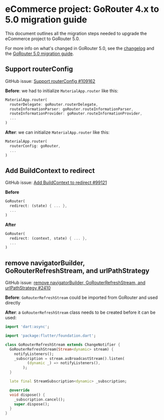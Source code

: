 # eCommerce project: GoRouter 4.x to 5.0 migration guide

This document outlines all the migration steps needed to upgrade the eCommerce project to GoRouter 5.0.

For more info on what's changed in GoRouter 5.0, see the [changelog](https://pub.dev/packages/go_router/changelog) and the [GoRouter 5.0 migration guide](https://docs.google.com/document/d/10l22o4ml4Ss83UyzqUC8_xYOv_QjZEi80lJDNE4q7wM/edit?pli=1&resourcekey=0-U-BXBQzNfkk4v241Ow-vZg).

## Support routerConfig

GitHub issue: [Support routerConfig #109162](https://github.com/flutter/flutter/issues/109162)

**Before**: we had to initialize `MaterialApp.router` like this:

```dart
MaterialApp.router(
  routerDelegate: goRouter.routerDelegate,
  routeInformationParser: goRouter.routeInformationParser,
  routeInformationProvider: goRouter.routeInformationProvider,
  ...
)
```

**After**: we can initialize `MaterialApp.router` like this:

```dart
MaterialApp.router(
  routerConfig: goRouter,
  ...
)
```

## Add BuildContext to redirect

GitHub issue: [Add BuildContext to redirect #99121](https://github.com/flutter/flutter/issues/99121)

**Before**

```dart
GoRouter(
  redirect: (state) { ... },
  ...
)
```

**After**

```dart
GoRouter(
  redirect: (context, state) { ... },
  ...
)
```

## remove navigatorBuilder, GoRouterRefreshStream, and urlPathStrategy

GitHub issue: [remove navigatorBuilder, GoRouterRefreshStream, and urlPathStrategy #2410](https://github.com/flutter/packages/pull/2410)

**Before**: `GoRouterRefreshStream` could be imported from GoRouter and used directly

**After**: a `GoRouterRefreshStream` class needs to be created before it can be used:

```dart
import 'dart:async';

import 'package:flutter/foundation.dart';

class GoRouterRefreshStream extends ChangeNotifier {
  GoRouterRefreshStream(Stream<dynamic> stream) {
    notifyListeners();
    _subscription = stream.asBroadcastStream().listen(
          (dynamic _) => notifyListeners(),
        );
  }

  late final StreamSubscription<dynamic> _subscription;

  @override
  void dispose() {
    _subscription.cancel();
    super.dispose();
  }
}
```
